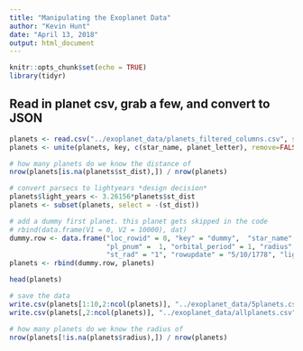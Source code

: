 ```yaml
---
title: "Manipulating the Exoplanet Data"
author: "Kevin Hunt"
date: "April 13, 2018"
output: html_document
---
```


```r
knitr::opts_chunk$set(echo = TRUE)
library(tidyr)
```

## Read in planet csv, grab a few, and convert to JSON

```r
planets <- read.csv("../exoplanet_data/planets_filtered_columns.csv", stringsAsFactors = FALSE)
planets <- unite(planets, key, c(star_name, planet_letter), remove=FALSE)

# how many planets do we know the distance of
nrow(planets[is.na(planets$st_dist),]) / nrow(planets)

# convert parsecs to lightyears *design decision*
planets$light_years <- 3.26156*planets$st_dist
planets <- subset(planets, select = -(st_dist))

# add a dummy first planet. this planet gets skipped in the code
# rbind(data.frame(V1 = 0, V2 = 10000), dat)
dummy.row <- data.frame("loc_rowid" = 0, "key" = "dummy",  "star_name" = "dummy",  "planet_letter" = 'n',
                        "pl_pnum" =  1, "orbital_period" = 1, "radius" =  1, "st_teff"  = 1, "st_mass" = 1, 
                        "st_rad" = "1", "rowupdate" = "5/10/1778", "light_years" = 1)
planets <- rbind(dummy.row, planets)

head(planets)

# save the data
write.csv(planets[1:10,2:ncol(planets)], "../exoplanet_data/5planets.csv")
write.csv(planets[,2:ncol(planets)], "../exoplanet_data/allplanets.csv")
```


```r
# how many planets do we know the radius of
nrow(planets[!is.na(planets$radius),]) / nrow(planets)
```

